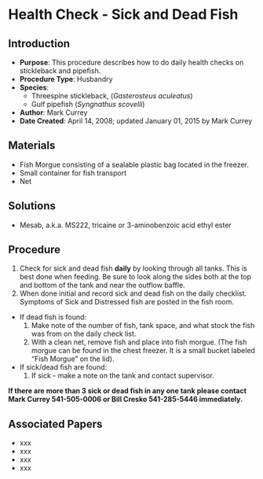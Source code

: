 # Health Check - Sick and Dead Fish {#sec-husbandry-fish_health_check}

## Introduction

-   **Purpose**: This procedure describes how to do daily health checks on stickleback and pipefish.
-   **Procedure Type**: Husbandry
-   **Species**:
    -   Threespine stickleback, (*Gasterosteus aculeatus*)
    -   Gulf pipefish (*Syngnathus scovelli*)
-   **Author**: Mark Currey
-   **Date Created**: April 14, 2008; updated January 01, 2015 by Mark Currey

## Materials

-   Fish Morgue consisting of a sealable plastic bag located in the freezer.
-   Small container for fish transport
-   Net

## Solutions

-   Mesab, a.k.a. MS222, tricaine or 3-aminobenzoic acid ethyl ester

## Procedure

1.  Check for sick and dead fish **daily** by looking through all tanks. This is best done when feeding. Be sure to look along the sides both at the top and bottom of the tank and near the outflow baffle. 
2.  When done initial and record sick and dead fish on the daily checklist. Symptoms of Sick and Distressed fish are posted in the fish room.

- If dead fish is found:
    1.  Make note of the number of fish, tank space, and what stock the fish was from on the daily check list.
    2.  With a clean net, remove fish and place into fish morgue. (The fish morgue can be found in the chest freezer. It is a small bucket labeled "Fish Morgue" on the lid).
- If sick/dead fish are found:
    1.  If sick - make a note on the tank and contact supervisor.

::: {.callout-important title="This is a callout IMPORTANT"}
**If there are more than 3 sick or dead fish in any one tank please contact Mark Currey 541-505-0006 or Bill Cresko 541-285-5446 immediately.**
:::

## Associated Papers

-   xxx
-   xxx
-   xxx
-   xxx

